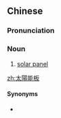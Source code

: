 {{also|太阳能板}}
==Chinese==
{{zh-forms|s=太阳能板|type=31}}

===Pronunciation===
{{zh-pron
|m=tàiyángnéngbǎn
|c=taai3 joeng4 nang4 baan2
|cat=n
}}

===Noun===
{{zh-noun}}

# [[solar panel]]

[[zh:太陽能板]]

====Synonyms====
* {{zh-l|太陽能電池板}}